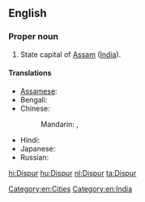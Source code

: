 ==English==
{{wikipedia}}

===Proper noun===
{{en-proper noun}}

# State capital of [[Assam]] ([[India]]).

====Translations====
{{trans-top|state capital of Assam, India}}
* [[Assamese]]: {{t-|as|দিছপুৰ|sc=Beng}}
* Bengali: {{t-|bn|দিসপুর|sc=Beng}}
* Chinese:
*: Mandarin: {{t|cmn|第斯普爾|sc=Hani}},  {{t|cmn|第斯普尔|tr=Dìsīpǔ'ěr|sc=Hani}}
{{trans-mid}}
* Hindi: {{t+|hi|दिसपुर|tr=dispur}}
* Japanese: {{t-|ja|ディスプル|tr=Disupuru}}
* Russian: {{t-|ru|Диспур|m|tr=Dispúr}}
{{trans-bottom}}

[[Category:en:Cities]]
[[Category:en:India]]

[[hi:Dispur]]
[[hu:Dispur]]
[[nl:Dispur]]
[[ta:Dispur]]